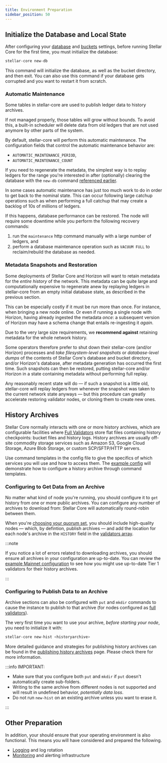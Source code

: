 ```yaml
---
title: Environment Preparation
sidebar_position: 50
---
```



## Initialize the Database and Local State

After configuring your [database](./configuring.mdx#database) and [buckets](./configuring.mdx#buckets) settings, before running Stellar Core for the first time, you must initialize the database:

```bash
stellar-core new-db
```

This command will initialize the database, as well as the bucket directory, and then exit. You can also use this command if your database gets corrupted and you want to restart it from scratch.

### Automatic Maintenance

Some tables in stellar-core are used to publish ledger data to history archives.

If not managed properly, those tables will grow without bounds. To avoid this, a built-in scheduler will delete data from old ledgers that are not used anymore by other parts of the system.

By default, stellar-core will perform this automatic maintenance. The configuration fields that control the automatic maintenance behavior are:

- `AUTOMATIC_MAINTENANCE_PERIOD`,
- `AUTOMATIC_MAINTENANCE_COUNT`

If you need to regenerate the metadata, the simplest way is to replay ledgers for the range you're interested in after (optionally) clearing the database with the `new-db` command [referenced earlier](#initialize-the-database-and-local-state).

In some cases automatic maintenance has just too much work to do in order to get back to the nominal state. This can occur following large catchup operations such as when performing a full catchup that may create a backlog of 10s of millions of ledgers.

If this happens, database performance can be restored. The node will require some downtime while you perform the following recovery commands:

1. run the `maintenance` http command manually with a large number of ledgers, and
2. perform a database maintenance operation such as `VACUUM FULL` to reclaim/rebuild the database as needed.

### Metadata Snapshots and Restoration

Some deployments of Stellar Core and Horizon will want to retain metadata for the _entire history_ of the network. This metadata can be quite large and computationally expensive to regenerate anew by replaying ledgers in stellar-core from an empty initial database state, as described in the previous section.

This can be especially costly if it must be run more than once. For instance, when bringing a new node online. Or even if running a single node with Horizon, having already ingested the metadata _once_: a subsequent version of Horizon may have a schema change that entails re-ingesting it _again_.

<Alert>

Due to the very large size requirements, we **recommend against** retaining metadata for the whole network history.

</Alert>

Some operators therefore prefer to shut down their stellar-core (and/or Horizon) processes and _take filesystem-level snapshots_ or _database-level dumps_ of the contents of Stellar Core's database and bucket directory, and/or Horizon's database, after metadata generation has occurred the first time. Such snapshots can then be restored, putting stellar-core and/or Horizon in a state containing metadata without performing full replay.

Any reasonably recent state will do — if such a snapshot is a little old, stellar-core will replay ledgers from whenever the snapshot was taken to the current network state anyways — but this procedure can greatly accelerate restoring validator nodes, or cloning them to create new ones.

## History Archives

Stellar Core normally interacts with one or more history archives, which are configurable facilities where [Full Validators](../README.mdx#full-validator) store flat files containing history checkpoints: bucket files and history logs. History archives are usually off-site commodity storage services such as Amazon S3, Google Cloud Storage, Azure Blob Storage, or custom SCP/SFTP/HTTP servers.

Use command templates in the config file to give the specifics of which services you will use and how to access them. The [example config] will demonstrate how to configure a history archive through command templates.

### Configuring to Get Data from an Archive

No matter what kind of node you're running, you should configure it to `get` history from one or more public archives. You can configure any number of archives to download from: Stellar Core will automatically round-robin between them.

When you're [choosing your quorum set](./configuring.mdx#choosing-your-quorum-set), you should include high-quality nodes — which, by defintion, publish archives — and add the location for each node's archive in the `HISTORY` field in the [validators array](./configuring.mdx#validators-array).

:::note

If you notice a lot of errors related to downloading archives, you should ensure all archives in your configuration are up-to-date. You can review the [example Mainnet configuration] to see how you might use up-to-date Tier 1 validators for their history archives.

:::

### Configuring to Publish Data to an Archive

Archive sections can also be configured with `put` and `mkdir` commands to cause the instance to publish to that archive (for nodes configured as [full validators](../README.mdx#full-validator)).

The very first time you want to use your archive, _before starting your node_, you need to initialize it with:

```bash
stellar-core new-hist <historyarchive>
```

More detailed guidance and strategies for publishing history archives can be found in the [publishing history archives](./publishing-history-archives.mdx) page. Please check there for more information.

:::info IMPORTANT:

- Make sure that you configure both `put` and `mkdir` if `put` doesn't automatically create sub-folders.
- Writing to the same archive from different nodes is not supported and will result in undefined behavior, _potentially data loss_.
- Do not run `new-hist` on an existing archive unless you want to erase it.

:::

## Other Preparation

In addition, your should ensure that your operating environment is also functional. This means you will have considered and prepared the following.

- [Logging](./logging.mdx) and log rotation
- [Monitoring](./monitoring.mdx) and alerting infrastructure

[example config]: https://github.com/stellar/stellar-core/blob/master/docs/stellar-core_example.cfg
[example Mainnet configuration]: https://github.com/stellar/packages/blob/master/docs/examples/pubnet-validator-full/stellar-core.cfg
